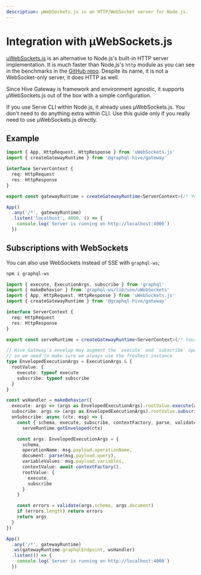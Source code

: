 ```yaml
---
description: µWebSockets.js is an HTTP/WebSocket server for Node.js.
---
```



# Integration with µWebSockets.js

[µWebSockets.js](https://github.com/uNetworking/uWebSockets.js) is an alternative to Node.js's
built-in HTTP server implementation. It is much faster than Node.js's `http` module as you can see
in the benchmarks in the
[GitHub repo](https://github.com/uNetworking/uWebSockets/tree/master/benchmarks#benchmark-driven-development).
Despite its name, it is not a WebSocket-only server, it does HTTP as well.

Since Hive Gateway is framework and environment agnostic, it supports µWebSockets.js out of the box
with a simple configuration.

<Callout>
  If you use Serve CLI within Node.js, it already uses µWebSockets.js. You don't need to do anything
  extra within CLI. Use this guide only if you really need to use µWebSockets.js directly.
</Callout>

## Example

```ts filename="index.ts"
import { App, HttpRequest, HttpResponse } from 'uWebSockets.js'
import { createGatewayRuntime } from '@graphql-hive/gateway'

interface ServerContext {
  req: HttpRequest
  res: HttpResponse
}

export const gatewayRuntime = createGatewayRuntime<ServerContext>(/* Your configuration */)

App()
  .any('/*', gatewayRuntime)
  .listen('localhost', 4000, () => {
    console.log(`Server is running on http://localhost:4000`)
  })
```

## Subscriptions with WebSockets

You can also use WebSockets instead of SSE with `graphql-ws`;

```sh npm2yarn
npm i graphql-ws
```

```ts filename="index.ts"
import { execute, ExecutionArgs, subscribe } from 'graphql'
import { makeBehavior } from 'graphql-ws/lib/use/uWebSockets'
import { App, HttpRequest, HttpResponse } from 'uWebSockets.js'
import { createGatewayRuntime } from '@graphql-hive/gateway'

interface ServerContext {
  req: HttpRequest
  res: HttpResponse
}

export const serveRuntime = createGatewayRuntime<ServerContext>(/* Your configuration */)

// Hive Gateway's envelop may augment the `execute` and `subscribe` operations
// so we need to make sure we always use the freshest instance
type EnvelopedExecutionArgs = ExecutionArgs & {
  rootValue: {
    execute: typeof execute
    subscribe: typeof subscribe
  }
}

const wsHandler = makeBehavior({
  execute: args => (args as EnvelopedExecutionArgs).rootValue.execute(args),
  subscribe: args => (args as EnvelopedExecutionArgs).rootValue.subscribe(args),
  onSubscribe: async (ctx, msg) => {
    const { schema, execute, subscribe, contextFactory, parse, validate } =
      serveRuntime.getEnveloped(ctx)

    const args: EnvelopedExecutionArgs = {
      schema,
      operationName: msg.payload.operationName,
      document: parse(msg.payload.query),
      variableValues: msg.payload.variables,
      contextValue: await contextFactory(),
      rootValue: {
        execute,
        subscribe
      }
    }

    const errors = validate(args.schema, args.document)
    if (errors.length) return errors
    return args
  }
})

App()
  .any('/*', gatewayRuntime)
  .ws(gatewayRuntime.graphqlEndpoint, wsHandler)
  .listen(() => {
    console.log(`Server is running on http://localhost:4000`)
  })
```
